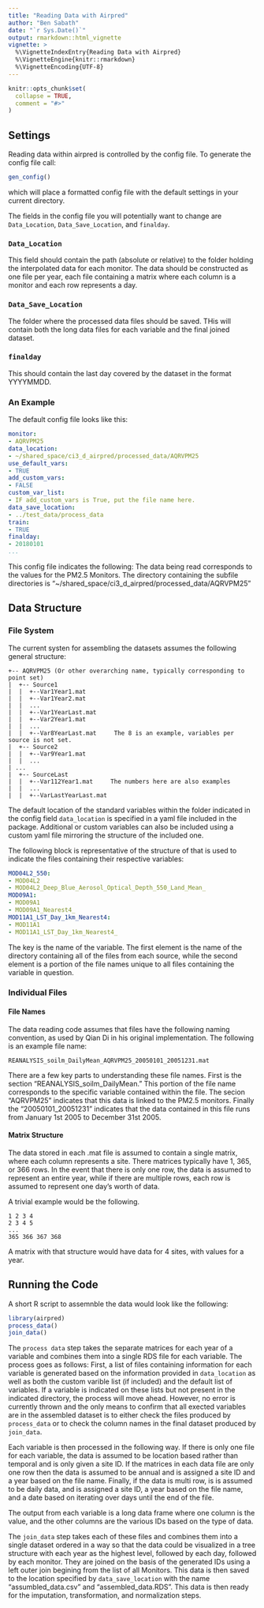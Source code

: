 ```yaml
---
title: "Reading Data with Airpred"
author: "Ben Sabath"
date: "`r Sys.Date()`"
output: rmarkdown::html_vignette
vignette: >
  %\VignetteIndexEntry{Reading Data with Airpred}
  %\VignetteEngine{knitr::rmarkdown}
  %\VignetteEncoding{UTF-8}
---
```


```r
knitr::opts_chunk$set(
  collapse = TRUE,
  comment = "#>"
)
```

## Settings

Reading data within airpred is controlled by the config file. To generate the config file call:
```r
gen_config()
```
which will place a formatted config file with the default settings in your current directory.

The fields in the config file you will potentially want to change are `Data_Location`, `Data_Save_Location`, and `finalday`.

### `Data_Location`

This field should contain the path (absolute or relative) to the folder holding the interpolated data
for each monitor. The data should be constructed as one file per year, each file containing a matrix where each column is a monitor and each row represents a day.

### `Data_Save_Location`

The folder where the processed data files should be saved. THis will contain both the long data files for each variable and the final joined dataset.

### `finalday`

This should contain the last day covered by the dataset in the format YYYYMMDD.

### An Example

The default config file looks like this:

```yaml
monitor:
- AQRVPM25
data_location:
- ~/shared_space/ci3_d_airpred/processed_data/AQRVPM25
use_default_vars:
- TRUE
add_custom_vars:
- FALSE
custom_var_list:
- IF add_custom_vars is True, put the file name here.
data_save_location:
- ../test_data/process_data
train:
- TRUE
finalday:
- 20180101
...
```


This config file indicates the following: The data being read corresponds to the values for the PM2.5 Monitors. The directory containing the subfile directories is "~/shared_space/ci3_d_airpred/processed_data/AQRVPM25" 


## Data Structure

### File System

The current systen for assembling the datasets assumes the following general structure:
```
+-- AQRVPM25 (Or other overarching name, typically corresponding to point set)
|  +-- Source1
|  |  +--Var1Year1.mat
|  |  +--Var1Year2.mat
|  |  ...
|  |  +--Var1YearLast.mat
|  |  +--Var2Year1.mat
|  |  ...
|  |  +--Var8YearLast.mat     The 8 is an example, variables per source is not set.
|  +-- Source2
|  |  +--Var9Year1.mat
|  |  ...
| ...
|  +-- SourceLast
|  |  +--Var112Year1.mat     The numbers here are also examples
|  |  ...
|  |  +--VarLastYearLast.mat
```

The default location of the standard variables within the folder indicated in the config field `data_location` is specified in a yaml file included in the package. Additional or custom variables can also be included using a custom yaml file mirroring the structure of the included one.

The following block is representative of the structure of that is used to indicate the files containing their respective variables: 
```yaml
MOD04L2_550:
- MOD04L2
- MOD04L2_Deep_Blue_Aerosol_Optical_Depth_550_Land_Mean_
MOD09A1:
- MOD09A1
- MOD09A1_Nearest4_
MOD11A1_LST_Day_1km_Nearest4:
- MOD11A1
- MOD11A1_LST_Day_1km_Nearest4_
```
The key is the name of the variable. The first element is the name of the directory containing all of the files from each source, while the second element is a portion of the file names unique to all files containing the variable in question.


### Individual Files

#### File Names

The data reading code assumes that files have the following naming convention, as used by Qian Di in his original implementation. The following is an example file name:

```
REANALYSIS_soilm_DailyMean_AQRVPM25_20050101_20051231.mat
```

There are a few key parts to understanding these file names. First is the section "REANALYSIS_soilm_DailyMean." This portion of the file name corresponds to the specific variable contained within the file. The secion "AQRVPM25" indicates that this data is linked to the PM2.5 monitors. Finally the "20050101_20051231" indicates that the data contained in this file runs from January 1st 2005 to December 31st 2005.

#### Matrix Structure

The data stored in each .mat file is assumed to contain a single matrix, where each column represents a site. There matrices typically have 1, 365, or 366 rows. In the event that there is only one row, the data is assumed to represent an entire year, while if there are multiple rows, each row is assumed to represent one day's worth of data.

A trivial example would be the following.

```
1 2 3 4
2 3 4 5
...
365 366 367 368
```

A matrix with that structure would have data for 4 sites, with values for a year.

## Running the Code

A short R script to assemnble the data would look like the following:

```R
library(airpred)
process_data()
join_data()
```

The `process data` step takes the separate matrices for each year of a variable and combines them into a single RDS file for each variable. The process goes as follows: First, a list of files containing information for each variable is generated based on the information provided in `data_location` as well as both the custom varible list (if included) and the default list of variables. If a variable is indicated on these lists but not present in the indicated directory, the process will move ahead. However, no error is currently thrown and the only means to confirm that all exected variables are in the assembled dataset is to either check the files produced by `process_data` or to check the column names in the final dataset produced by `join_data`.

Each variable is then processed in the following way. If there is only one file for each variable, the data is assumed to be location based rather than temporal and is only given a site ID. If the matrices in each data file are only one row then the data is assumed to be annual and is assigned a site ID and a year based on the file name. Finally, if the data is multi row, is is assumed to be daily data, and is assigned a site ID, a year based on the file name, and a date based on iterating over days until the end of the file.

The output from each variable is a long data frame where one column is the value, and the other columns are the various IDs based on the type of data.

The `join_data` step takes each of these files and combines them into a single dataset ordered in a way so that the data could be visualized in a tree structure with each year as the highest level, followed by each day, followed by each monitor. They are joined on the basis of the generated IDs using a left outer join begining from the list of all Monitors. This data is then saved to the location specified by `data_save_location` with the name "assumbled_data.csv" and "assembled_data.RDS". This data is then ready for the imputation, transformation, and normalization steps.



